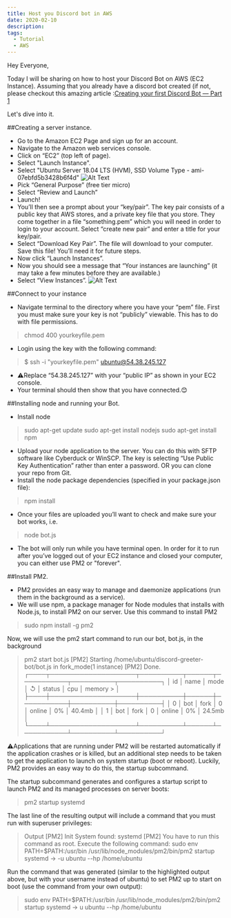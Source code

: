 ```yaml
---
title: Host you Discord bot in AWS
date: 2020-02-10
description: 
tags:
  - Tutorial
  - AWS
---
```


Hey Everyone,

Today I will be sharing on how to host your Discord Bot on AWS (EC2 Instance).
Assuming that you already have a discord bot created (if not, please checkout this amazing article :[Creating your first Discord Bot — Part 1](https://medium.com/davao-js/2019-tutorial-creating-your-first-simple-discord-bot-47fc836a170b)

Let's dive into it.


##Creating a server instance.

- Go to the Amazon EC2 Page and sign up for an account.
- Navigate to the Amazon web services console.
- Click on “EC2” (top left of page).
- Select "Launch Instance".
- Select "Ubuntu Server 18.04 LTS (HVM), SSD Volume Type - ami-07ebfd5b3428b6f4d"
![Alt Text](https://dev-to-uploads.s3.amazonaws.com/i/5lxqot51tnr4rd3whiry.png)
- Pick “General Purpose” (free tier micro)
- Select “Review and Launch”
- Launch!
- You’ll then see a prompt about your “key/pair”. The key pair consists of a public key that AWS stores, and a private key file that you store. They come together in a file “something.pem” which you will need in order to login to your account. Select “create new pair” and enter a title for your key/pair.
- Select “Download Key Pair”. The file will download to your computer. Save this file! You’ll need it for future steps.
- Now click “Launch Instances”.
- Now you should see a message that “Your instances are launching” (it may take a few minutes before they are available.)
- Select “View Instances”.
![Alt Text](https://dev-to-uploads.s3.amazonaws.com/i/8k7hjrfpjzvwg6ezo2te.png)



##Connect to your instance

- Navigate terminal to the directory where you have your “pem” file. First you must make sure your key is not “publicly” viewable. This has to do with file permissions.
> chmod 400 yourkeyfile.pem

- Login using the key with the following command:
> $ ssh -i "yourkeyfile.pem" ubuntu@54.38.245.127

- ⚠️Replace “54.38.245.127” with your “public IP” as shown in your EC2 console.
- Your terminal should then show that you have connected.😊


##Installing node and running your Bot.

- Install node
> sudo apt-get update
> sudo apt-get install nodejs
> sudo apt-get install npm

- Upload your node application to the server. You can do this with SFTP software like Cyberduck or WinSCP. The key is selecting “Use Public Key Authentication” rather than enter a password. OR you can clone your repo from Git.
- Install the node package dependencies (specified in your package.json file):
> npm install
- Once your files are uploaded you’ll want to check and make sure your bot works, i.e.
> node bot.js
- The bot will only run while you have terminal open. In order for it to run after you’ve logged out of your EC2 instance and closed your computer, you can either use PM2 or "forever".


##Install PM2.
- PM2 provides an easy way to manage and daemonize applications (run them in the background as a service).
- We will use npm, a package manager for Node modules that installs with Node.js, to install PM2 on our server. Use this command to install PM2

> sudo npm install -g pm2

Now, we will use the pm2 start command to run our bot, bot.js, in the background

> pm2 start bot.js
> [PM2] Starting /home/ubuntu/discord-greeter-bot/bot.js in fork_mode(1 instance)
> [PM2] Done.
> ┌────┬────────────────────┬──────────┬──────┬───────────┬──────────┬──────────┐
> │ id │ name               │ mode     │ ↺    │ status    │ cpu      │ memory   > │
> ├────┼────────────────────┼──────────┼──────┼───────────┼──────────┼──────────┤
> │ 0  │ bot                │ fork     │ 0    │ online    │ 0%       │ 40.4mb   │
> │ 1  │ bot                │ fork     │ 0    │ online    │ 0%       │ 24.5mb   │
> └────┴────────────────────┴──────────┴──────┴───────────┴──────────┴──────────┘

⚠️Applications that are running under PM2 will be restarted automatically if the application crashes or is killed, but an additional step needs to be taken to get the application to launch on system startup (boot or reboot). Luckily, PM2 provides an easy way to do this, the startup subcommand.

The startup subcommand generates and configures a startup script to launch PM2 and its managed processes on server boots:
> pm2 startup systemd

The last line of the resulting output will include a command that you must run with superuser privileges:
> Output
> [PM2] Init System found: systemd
> [PM2] You have to run this command as root. Execute the following command:
> sudo env PATH=$PATH:/usr/bin /usr/lib/node_modules/pm2/bin/pm2 startup systemd -> -u ubuntu --hp /home/ubuntu

Run the command that was generated (similar to the highlighted output above, but with your username instead of ubuntu) to set PM2 up to start on boot (use the command from your own output):
> sudo env PATH=$PATH:/usr/bin /usr/lib/node_modules/pm2/bin/pm2 startup systemd -> u ubuntu --hp /home/ubuntu
